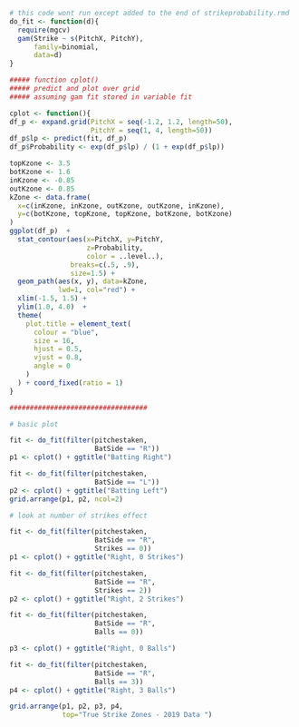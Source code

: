 ```{r}
# this code wont run except added to the end of strikeprobability.rmd
do_fit <- function(d){
  require(mgcv)
  gam(Strike ~ s(PitchX, PitchY),
      family=binomial, 
      data=d)
}

##### function cplot()
##### predict and plot over grid
##### assuming gam fit stored in variable fit

cplot <- function(){
df_p <- expand.grid(PitchX = seq(-1.2, 1.2, length=50),
                    PitchY = seq(1, 4, length=50))
df_p$lp <- predict(fit, df_p)
df_p$Probability <- exp(df_p$lp) / (1 + exp(df_p$lp))

topKzone <- 3.5
botKzone <- 1.6
inKzone <- -0.85
outKzone <- 0.85
kZone <- data.frame(
  x=c(inKzone, inKzone, outKzone, outKzone, inKzone),
  y=c(botKzone, topKzone, topKzone, botKzone, botKzone)
)
ggplot(df_p)  +
  stat_contour(aes(x=PitchX, y=PitchY, 
                   z=Probability,
                   color = ..level..),
               breaks=c(.5, .9),
               size=1.5) +
  geom_path(aes(x, y), data=kZone, 
            lwd=1, col="red") +
  xlim(-1.5, 1.5) +
  ylim(1.0, 4.0)  + 
  theme(
    plot.title = element_text(
      colour = "blue",
      size = 16,
      hjust = 0.5,
      vjust = 0.8,
      angle = 0
    )
  ) + coord_fixed(ratio = 1)
}

##################################

# basic plot

fit <- do_fit(filter(pitchestaken,
                     BatSide == "R"))
p1 <- cplot() + ggtitle("Batting Right")

fit <- do_fit(filter(pitchestaken,
                     BatSide == "L"))
p2 <- cplot() + ggtitle("Batting Left")
grid.arrange(p1, p2, ncol=2)

```

```{r}
# look at number of strikes effect

fit <- do_fit(filter(pitchestaken,
                     BatSide == "R",
                     Strikes == 0))
p1 <- cplot() + ggtitle("Right, 0 Strikes")

fit <- do_fit(filter(pitchestaken,
                     BatSide == "R",
                     Strikes == 2))
p2 <- cplot() + ggtitle("Right, 2 Strikes")

fit <- do_fit(filter(pitchestaken,
                     BatSide == "R",
                     Balls == 0))

p3 <- cplot() + ggtitle("Right, 0 Balls")

fit <- do_fit(filter(pitchestaken,
                     BatSide == "R",
                     Balls == 3))
p4 <- cplot() + ggtitle("Right, 3 Balls")

grid.arrange(p1, p2, p3, p4, 
             top="True Strike Zones - 2019 Data ")
```